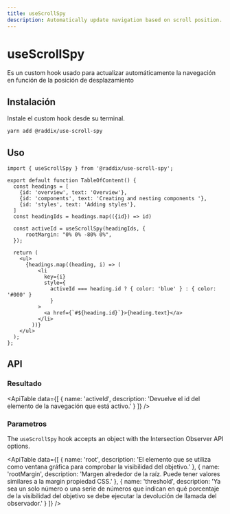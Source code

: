 ```yaml
---
title: useScrollSpy
description: Automatically update navigation based on scroll position.
---
```


# useScrollSpy

Es un custom hook usado para actualizar automáticamente la navegación en función de la posición de desplazamiento

## Instalación

Instale el custom hook desde su terminal.

```bash
yarn add @raddix/use-scroll-spy
```

## Uso

```tsx
import { useScrollSpy } from '@raddix/use-scroll-spy';

export default function TableOfContent() {
  const headings = [
    {id: 'overview', text: 'Overview'},
    {id: 'components', text: 'Creating and nesting components '},
    {id: 'styles', text: 'Adding styles'},
  ]
  const headingIds = headings.map(({id}) => id)

  const activeId = useScrollSpy(headingIds, {
      rootMargin: "0% 0% -80% 0%",
  });

  return (
    <ul>
      {headings.map((heading, i) => (
          <li
            key={i}
            style={
              activeId === heading.id ? { color: 'blue' } : { color: '#000' }
              }
          >
            <a href={`#${heading.id}`}>{heading.text}</a>
          </li>
        ))}
    </ul>
  );
};
```

## API

### Resultado

<ApiTable
  data={[
    {
      name: 'activeId',
      description:
        'Devuelve el id del elemento de la navegación que está activo.'
    }
  ]}
/>

### Parametros

The <code>useScrollSpy</code> hook accepts an object with the Intersection Observer API options.

<ApiTable
  data={[
    {
      name: 'root',
      description:
        'El elemento que se utiliza como ventana gráfica para comprobar la visibilidad del objetivo.'
    },
    {
      name: 'rootMargin',
      description:
        'Margen alrededor de la raíz. Puede tener valores similares a la margin propiedad CSS.'
    },
    {
      name: 'threshold',
      description:
        'Ya sea un solo número o una serie de números que indican en qué porcentaje de la visibilidad del objetivo se debe ejecutar la devolución de llamada del observador.'
    }
  ]}
/>
